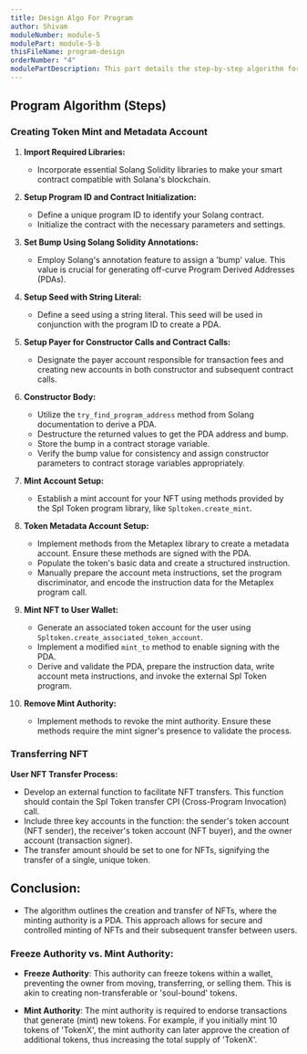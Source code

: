 ```yaml
---
title: Design Algo For Program
author: Shivam
moduleNumber: module-5
modulePart: module-5-b
thisFileName: program-design
orderNumber: "4"
modulePartDescription: This part details the step-by-step algorithm for implementing a Solidity Solang program for NFT minting and transfer, where the NFT mint authority is a Program Derived Address (PDA).
---
```


## Program Algorithm (Steps)

### Creating Token Mint and Metadata Account

1. **Import Required Libraries:**
   - Incorporate essential Solang Solidity libraries to make your smart contract compatible with Solana's blockchain.

2. **Setup Program ID and Contract Initialization:**
   - Define a unique program ID to identify your Solang contract.
   - Initialize the contract with the necessary parameters and settings.

3. **Set Bump Using Solang Solidity Annotations:**
   - Employ Solang's annotation feature to assign a 'bump' value. This value is crucial for generating off-curve Program Derived Addresses (PDAs).

4. **Setup Seed with String Literal:**
   - Define a seed using a string literal. This seed will be used in conjunction with the program ID to create a PDA.

5. **Setup Payer for Constructor Calls and Contract Calls:**
   - Designate the payer account responsible for transaction fees and creating new accounts in both constructor and subsequent contract calls.

6. **Constructor Body:**
   - Utilize the `try_find_program_address` method from Solang documentation to derive a PDA.
   - Destructure the returned values to get the PDA address and bump.
   - Store the bump in a contract storage variable.
   - Verify the bump value for consistency and assign constructor parameters to contract storage variables appropriately.

7. **Mint Account Setup:**
   - Establish a mint account for your NFT using methods provided by the Spl Token program library, like `Spltoken.create_mint`.

8. **Token Metadata Account Setup:**
   - Implement methods from the Metaplex library to create a metadata account. Ensure these methods are signed with the PDA.
   - Populate the token's basic data and create a structured instruction.
   - Manually prepare the account meta instructions, set the program discriminator, and encode the instruction data for the Metaplex program call.

9. **Mint NFT to User Wallet:**
   - Generate an associated token account for the user using `Spltoken.create_associated_token_account`.
   - Implement a modified `mint_to` method to enable signing with the PDA.
   - Derive and validate the PDA, prepare the instruction data, write account meta instructions, and invoke the external Spl Token program.

10. **Remove Mint Authority:**
    - Implement methods to revoke the mint authority. Ensure these methods require the mint signer's presence to validate the process.

### Transferring NFT

**User NFT Transfer Process:**
- Develop an external function to facilitate NFT transfers. This function should contain the Spl Token transfer CPI (Cross-Program Invocation) call.
- Include three key accounts in the function: the sender's token account (NFT sender), the receiver's token account (NFT buyer), and the owner account (transaction signer).
- The transfer amount should be set to one for NFTs, signifying the transfer of a single, unique token.

## Conclusion:

- The algorithm outlines the creation and transfer of NFTs, where the minting authority is a PDA. This approach allows for secure and controlled minting of NFTs and their subsequent transfer between users.

### Freeze Authority vs. Mint Authority:

- **Freeze Authority**: This authority can freeze tokens within a wallet, preventing the owner from moving, transferring, or selling them. This is akin to creating non-transferable or 'soul-bound' tokens.
  
- **Mint Authority**: The mint authority is required to endorse transactions that generate (mint) new tokens. For example, if you initially mint 10 tokens of 'TokenX', the mint authority can later approve the creation of additional tokens, thus increasing the total supply of 'TokenX'.